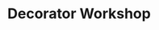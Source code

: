 ---
title: "Decorator Workshop"
meta_title: "Decorator Workshop craft"
description: "Craft de Decorator Workshop"
rank: "s"
draft: false
name: "Decorator Workshop"
recipe_img: "https://wiki.pokexgames.com/images/1/1c/Decorator_Workshop.png"
level: 100
craft_time: 7200
result: 1
value_npc: 1
ingredients:
  - name: "Drawing Clipboard"
    quantity: 30
    item_img: "https://wiki.pokexgames.com/images/3/36/Drawing_Clipboard.png"
    value_npc: 1
  - name: "Corrupted Pot Of Moss Bug"
    quantity: 10
    item_img: "https://wiki.pokexgames.com/images/b/b7/Corrupted_Pot_Of_Moss_Bug.gif"
    value_npc: 1
  - name: "Corrupted Ice Orb"
    quantity: 10
    item_img: "https://wiki.pokexgames.com/images/3/3f/Corrupted-Ice-Orb.gif"
    value_npc: 1
  - name: "Small Bird Beak"
    quantity: 16
    item_img: "https://wiki.pokexgames.com/images/3/33/Small_Bird_Beak.png"
    value_npc: 1
  - name: "Black Lucky Charm"
    quantity: 9
    item_img: "https://wiki.pokexgames.com/images/b/b0/Black_Lucky_Charm.png"
    value_npc: 1
  - name: "Ice Crystal"
    quantity: 9
    item_img: "https://wiki.pokexgames.com/images/c/ca/Ice_Crystal.png"
    value_npc: 1
---